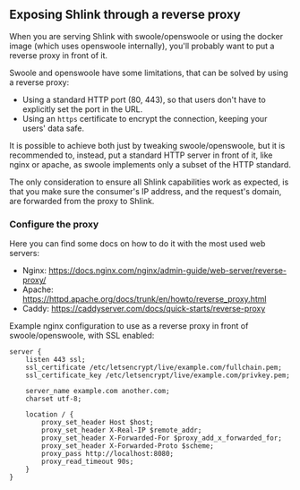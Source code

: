 ## Exposing Shlink through a reverse proxy

When you are serving Shlink with swoole/openswoole or using the docker image (which uses openswoole internally), you'll probably want to put a reverse proxy in front of it.

Swoole and openswoole have some limitations, that can be solved by using a reverse proxy:

* Using a standard HTTP port (80, 443), so that users don't have to explicitly set the port in the URL.
* Using an `https` certificate to encrypt the connection, keeping your users' data safe.

It is possible to achieve both just by tweaking swoole/openswoole, but it is recommended to, instead, put a standard HTTP server in front of it, like nginx or apache, as swoole implements only a subset of the HTTP standard.

The only consideration to ensure all Shlink capabilities work as expected, is that you make sure the consumer's IP address, and the request's domain, are forwarded from the proxy to Shlink.

### Configure the proxy

Here you can find some docs on how to do it with the most used web servers:

* Nginx: https://docs.nginx.com/nginx/admin-guide/web-server/reverse-proxy/
* Apache: https://httpd.apache.org/docs/trunk/en/howto/reverse_proxy.html
* Caddy: https://caddyserver.com/docs/quick-starts/reverse-proxy

Example nginx configuration to use as a reverse proxy in front of swoole/openswoole, with SSL enabled:

```nginx
server {
    listen 443 ssl;
    ssl_certificate /etc/letsencrypt/live/example.com/fullchain.pem;
    ssl_certificate_key /etc/letsencrypt/live/example.com/privkey.pem;

    server_name example.com another.com;
    charset utf-8;

    location / {
        proxy_set_header Host $host;
        proxy_set_header X-Real-IP $remote_addr;
        proxy_set_header X-Forwarded-For $proxy_add_x_forwarded_for;
        proxy_set_header X-Forwarded-Proto $scheme;
        proxy_pass http://localhost:8080;
        proxy_read_timeout 90s;
    }
}
```
